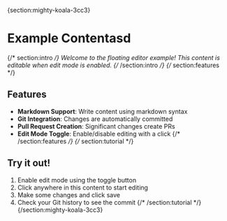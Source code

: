 ​{section:mighty-koala-3cc3}​
# Example Contentasd
{/* section:intro */}
Welcome to the floating editor example! This content is editable when edit mode is enabled.
{/* /section:intro */}
{/* section:features */}
## Features
- **Markdown Support**: Write content using markdown syntax
- **Git Integration**: Changes are automatically committed
- **Pull Request Creation**: Significant changes create PRs
- **Edit Mode Toggle**: Enable/disable editing with a click
{/* /section:features */}
{/* section:tutorial */}
## Try it out!
1. Enable edit mode using the toggle button
2. Click anywhere in this content to start editing
3. Make some changes and click save
4. Check your Git history to see the commit
{/* /section:tutorial */}
​{/section:mighty-koala-3cc3}​